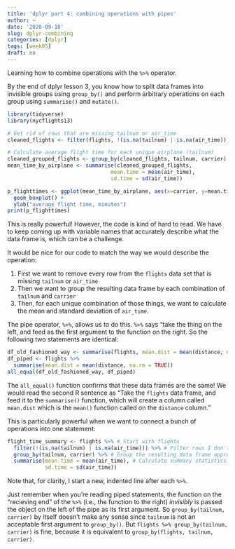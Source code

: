 ```yaml
---
title: 'dplyr part 4: combining operations with pipes'
author: ~
date: '2020-09-18'
slug: dplyr-combining
categories: [dplyr]
tags: [week05]
draft: no
---
```


Learning how to combine operations with the `%>%` operator.

<!--more-->

By the end of dplyr lesson 3, you know how to split data frames into invisible groups using `group_by()` and perform arbitrary operations on each group using `summarise()` and `mutate()`. 

```r
library(tidyverse)
library(nycflights13)

# Get rid of rows that are missing tailnum or air_time
cleaned_flights <- filter(flights, !(is.na(tailnum) | is.na(air_time)))

# Calculate average flight time for each unique airplane (tailnum)
cleaned_grouped_flights <- group_by(cleaned_flights, tailnum, carrier)
mean_time_by_airplane <- summarise(cleaned_grouped_flights,
                                 mean.time = mean(air_time),
                                 sd.time = sd(air_time))

p_flighttimes <- ggplot(mean_time_by_airplane, aes(x=carrier, y=mean.time)) + 
  geom_boxplot() + 
  ylab("average flight time, minutes")
print(p_flighttimes)
```

This is really powerful! However, the code is kind of hard to read. We have to keep coming up with variable names that accurately describe what the data frame is, which can be a challenge.

It would be nice for our code to match the way we would describe the operation:

1. First we want to remove every row from the `flights` data set that is missing `tailnum` or `air_time`
2. Then we want to group the resulting data frame by each combination of `tailnum` and `carrier`
3. Then, for each unique combination of those things, we want to calculate the mean and standard deviation of `air_time`.

The pipe operator, `%>%`, allows us to do this. `%>%` says "take the thing on the left, and feed as the first argument to the function on the right. So the following two statements are identical: 
```r
df_old_fashioned_way <- summarise(flights, mean.dist = mean(distance, na.rm = TRUE))
df_piped <- flights %>%
  summarise(mean.dist = mean(distance, na.rm = TRUE))
all_equal(df_old_fashioned_way, df_piped)
```
The `all_equal()` function confirms that these data frames are the same! We would read the second R sentence as "Take the `flights` data frame, and feed it to the `summarise()` function, which will create a column called `mean.dist` which is the `mean()` function called on the `distance` column."

This is particularly powerful when we want to connect a bunch of operations into one statement:

```r
flight_time_summary <- flights %>% # Start with flights
  filter(!(is.na(tailnum) | is.na(air_time))) %>% # Filter rows I don't want
  group_by(tailnum, carrier) %>% # Group the resulting data frame appropriately
  summarise(mean.time = mean(air_time), # Calculate summary statistics
            sd.time = sd(air_time))
```

Note that, for clarity, I start a new, indented line after each `%>%`.

Just remember when you're reading piped statements, the function on the "recieving end" of the `%>%` (i.e., the function to the right) *invisibly* is passed the object on the left of the pipe as its first argument. So `group_by(tailnum, carrier)` by itself doesn't make any sense since `tailnum` is not an acceptable first argument to `group_by()`. But `flights %>% group_by(tailnum, carrier)` is fine, because it is equivalent to `group_by(flights, tailnum, carrier)`.

